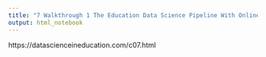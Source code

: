 ```yaml
---
title: "7 Walkthrough 1 The Education Data Science Pipeline With Online Science Class Data"
output: html_notebook
---
```


https://datascienceineducation.com/c07.html

